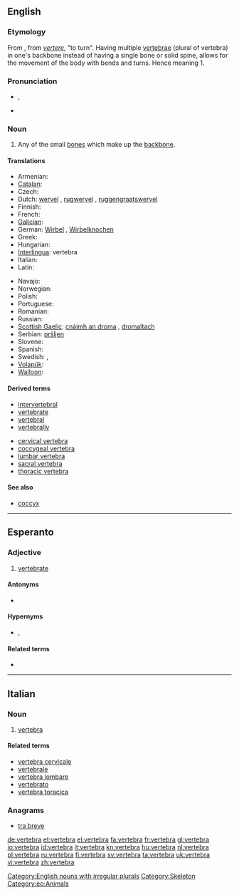 {{also|vértebra}}
==English==
{{wikipedia}}

===Etymology===
From {{etyl|la|en}} {{term|vertebra||joint|lang=la}}, from ''[[vertere]]'', "to turn". Having multiple [[vertebrae]] (plural of vertebra) in one's backbone instead of having a single bone or solid spine, allows for the movement of the body with bends and turns. Hence meaning 1.

===Pronunciation===
* {{a|UK}} {{IPA|/ˈvɜːtɪbɹə/}}, {{SAMPA|/"v3:tIbr@/}}
* {{audio|en-us-vertebra.ogg|Audio (US)}}

===Noun===
{{en-noun|head|pl=vertebræ|pl2=vertebrae|pl3=vertebras}}

# Any of the small [[bone]]s which make up the [[backbone]].

====Translations====
{{trans-top|any of the small bones which make up the backbone}}
* Armenian: {{t-|hy|ող|tr=oġ}}
* [[Catalan]]: {{t|ca|vèrtebra|f}}
* Czech: {{t-|cs|obratel|m}}
* Dutch: [[wervel]] {{m}}, [[rugwervel]] {{m}}, [[ruggengraatswervel]] {{m}}
* Finnish: {{t-|fi|nikama}}
* French: {{t+|fr|vertèbre|m}}
* [[Galician]]: {{t+|gl|vértebra|f|xs=Galician}}
* German: [[Wirbel]] {{m}}, [[Wirbelknochen]] {{m}}
* Greek: {{t+|el|σπόνδυλος|m}}
* Hungarian: {{t+|hu|csigolya}}
* [[Interlingua]]: vertebra
* Italian: {{t+|it|vertebra|f}}
* Latin: {{t-|la|vertebra}}
{{trans-mid}}
* Navajo: {{tø|nv|íígháán}}
* Norwegian: {{t|no|ryggvirvel|m}}
* Polish: {{t-|pl|kręg|m}}
* Portuguese: {{t-|pt|vertebra|f}}
* Romanian: {{t|ro|vertebră|f}}
* Russian: {{t|ru|позвонок|m}}
* [[Scottish Gaelic]]: [[cnàimh an droma]] {{m}}, [[dromaltach]] {{m}}
* Serbian: [[pršljen]] {{m}}
* Slovene: {{t+|sl|vretence|n}}
* Spanish: {{t-|es|vértebra|f}}
* Swedish: {{t|sv|ryggkota|c}}, {{t|sv|kota|c}}
* [[Volapük]]: {{t|vo|bäkavireb}}
* [[Walloon]]: {{t+|wa|cronzoxh|m|xs=Walloon}}
{{trans-bottom}}

====Derived terms====
* [[intervertebral]]
* [[vertebrate]]
* [[vertebral]]
* [[vertebrally]]

* [[cervical vertebra]]
* [[coccygeal vertebra]]
* [[lumbar vertebra]]
* [[sacral vertebra]]
* [[thoracic vertebra]]

====See also====
* [[coccyx]]

[[Category:English nouns with irregular plurals]]
[[Category:Skeleton]]
----

==Esperanto==
===Adjective===
{{eo-adj}}
# [[vertebrate]]

====Antonyms====
* {{l|eo|malvertebra|gloss=invertebrate}}

====Hypernyms====
* {{l|eo|ĥordohava}}, {{l|eo|ĥordula|gloss=[[chordate]]}}

====Related terms====
* {{l|eo|vertebro|gloss=a vertebrate}}

[[Category:eo:Animals]]
----

==Italian==
{{wikipedia|lang=it}}

===Noun===
{{it-noun|vertebr|f|a|e}}

# {{context|skeleton|lang=it}} [[#English|vertebra]]

====Related terms====
* [[vertebra cervicale]]
* [[vertebrale]]
* [[vertebra lombare]]
* [[vertebrato]]
* [[vertebra toracica]]

===Anagrams===
* [[tra breve#Italian|tra breve]]

[[de:vertebra]]
[[et:vertebra]]
[[el:vertebra]]
[[fa:vertebra]]
[[fr:vertebra]]
[[gl:vertebra]]
[[io:vertebra]]
[[id:vertebra]]
[[it:vertebra]]
[[kn:vertebra]]
[[hu:vertebra]]
[[nl:vertebra]]
[[pl:vertebra]]
[[ru:vertebra]]
[[fi:vertebra]]
[[sv:vertebra]]
[[ta:vertebra]]
[[uk:vertebra]]
[[vi:vertebra]]
[[zh:vertebra]]
